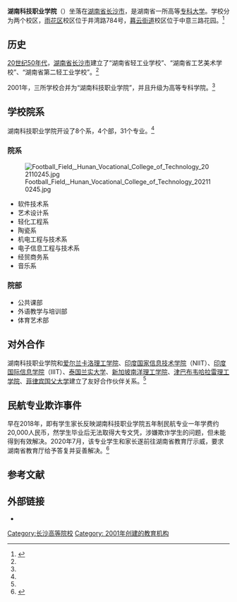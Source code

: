 {{primarysources|time=2019-01-24T03:13:24+00:00}}
{{高校
|名称            = 湖南科技职业学院
|外文名          = Hunan Vocational College of Technology
|图像            = School gate of Hunan Vocational College of Technology 202110243.jpg
|图像说明        = 暮云街道校区校门
|校训            = 
|建校            = 2001年
|闭校            = 
|校庆日          = 
|类型            = [[公立大学|公立大学]] 
|书记            =  丁仙乐
|校长            = 
|院长            =  杨栋梁<!-- 大专为院长 -->
|教师            = 412名
|职工            = 128名
|学生            = 1万余人
|地址            ={{CHN}}[[湖南省|湖南省]][[长沙市|长沙市]]
|校园环境        = 市区 
|面积            = 548亩
|老校名          = 
|体育项目        = 
|代表色          = <!--示例：[[紫色|紫色]]和[[金色|金色]] {{Color box|#232176}}{{Color box|#E2AF2D}} -->
|昵称            = 
|吉祥物          = 
|隶属            = [[湖南省教育厅|湖南省教育厅]]
|邮编            = 410004 （雨花区校区）<br />410118 （暮云校区）
|网站            = {{URL|http://www.hnkjxy.net.cn/}}
|标志            = <!-- [[Image:|225px]]-->
|脚注            = 
}}
'''湖南科技职业学院'''（{{lang-en|Hunan Vocational College of Technology}}）坐落在[[湖南省|湖南省]][[长沙市|长沙市]]，是湖南省一所高等[[专科大学|专科大学]]。学校分为两个校区，[[雨花区|雨花区]]校区位于井湾路784号，[[暮云街道|暮云街道]]校区位于中意三路花园。<ref name="mhs ">{{cite web|url=http://www.hnkjxy.net.cn/xygk.htm|title=湖南科技职业学院简介|accessdate=2012|work=湖南科技职业学院|deadurl=yes|archiveurl=https://web.archive.org/web/20120430001430/http://www.hnkjxy.net.cn/xygk.htm|archivedate=2012-04-30}}</ref>

== 历史 ==
[[20世纪50年代|20世纪50年代]]，[[湖南省|湖南省]][[长沙市|长沙市]]建立了“湖南省轻工业学校”、“湖南省工艺美术学校”、“湖南省第二轻工业学校”。<ref name="mhs " />

2001年，三所学校合并为“湖南科技职业学院”，并且升级为高等专科学院。<ref name="mhs " />

== 学校院系 ==
湖南科技职业学院开设了8个系，4个部，31个专业。<ref name="mhs " />

=== 院系 ===
[[File:Football_Field,_Hunan_Vocational_College_of_Technology_202110245.jpg|thumb]]
*软件技术系
*艺术设计系
*轻化工程系
*陶瓷系
*机电工程与技术系
*电子信息工程与技术系
*经贸商务系
*音乐系

=== 院部 ===
*公共课部
*外语教学与培训部
*体育艺术部

== 对外合作 ==
湖南科技职业学院和[[爱尔兰|爱尔兰]][[卡洛理工学院|卡洛理工学院]]、[[印度|印度]][[国家信息技术学院|国家信息技术学院]]（NIIT）、[[印度|印度]][[国际信息学院|国际信息学院]]（IIIT）、[[泰国|泰国]][[兰实大学|兰实大学]]、[[新加坡|新加坡]][[南洋理工学院|南洋理工学院]]、[[津巴布韦|津巴布韦]][[哈拉雷理工学院|哈拉雷理工学院]]、[[菲律宾|菲律宾]][[国父大学|国父大学]]建立了友好合作伙伴关系。<ref name="mhs " />

==民航专业欺诈事件==
早在2018年，即有学生家长反映湖南科技职业学院五年制民航专业一年学费约20,000人民币，然学生毕业后无法取得大专文凭，涉嫌欺诈学生的问题，但未能得到有效解决。2020年7月，该专业学生和家长遂前往湖南省教育厅示威，要求湖南省教育厅给予答复并妥善解决。<ref>{{cite web|url=https://hk.epochtimes.com/news/2020-07-31/12055447|title=湖南「野雞」院校欺詐學生 家長憤怒維權|accessdate=2020-08-01|date=2020-08-01|work=香港大紀元}}</ref>

==参考文献==
<div class="references-small">
<references></references>
</div>

==外部链接==
{{Commons category|Hunan Vocational College of Technology}}
*{{Official website|1=http://www.hnkjxy.net.cn/}}

{{湖南省高等院校}}

{{DEFAULTSORT:Hu湖南科技职业学院}}
[[Category:长沙高等院校|Category:长沙高等院校]]
[[Category:_2001年创建的教育机构|Category: 2001年创建的教育机构]]